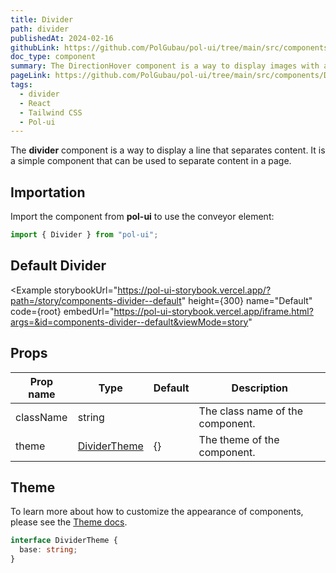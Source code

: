```yaml
---
title: Divider
path: divider
publishedAt: 2024-02-16
githubLink: https://github.com/PolGubau/pol-ui/tree/main/src/components/Divider
doc_type: component
summary: The DirectionHover component is a way to display images with a hover effect that shows the direction of the entering mouse.
pageLink: https://github.com/PolGubau/pol-ui/tree/main/src/components/Divider
tags:
  - divider
  - React
  - Tailwind CSS
  - Pol-ui
---
```



The **divider** component is a way to display a line that separates content. It is a simple component that can be used to separate content in a page.

## Importation

Import the component from **pol-ui** to use the conveyor element:

```jsx
import { Divider } from "pol-ui";
```

## Default Divider

<Example
  storybookUrl="https://pol-ui-storybook.vercel.app/?path=/story/components-divider--default"
  height={300}
  name="Default"
  code={root}
  embedUrl="https://pol-ui-storybook.vercel.app/iframe.html?args=&id=components-divider--default&viewMode=story"
>
  <RootCode />
</Example>

## Props

| Prop name | Type                   | Default | Description                      |
| --------- | ---------------------- | ------- | -------------------------------- |
| className | string                 |         | The class name of the component. |
| theme     | [DividerTheme](#theme) | {}      | The theme of the component.      |

## Theme

To learn more about how to customize the appearance of components, please see the [Theme docs](/docs/theming).

```ts
interface DividerTheme {
  base: string;
}
```
